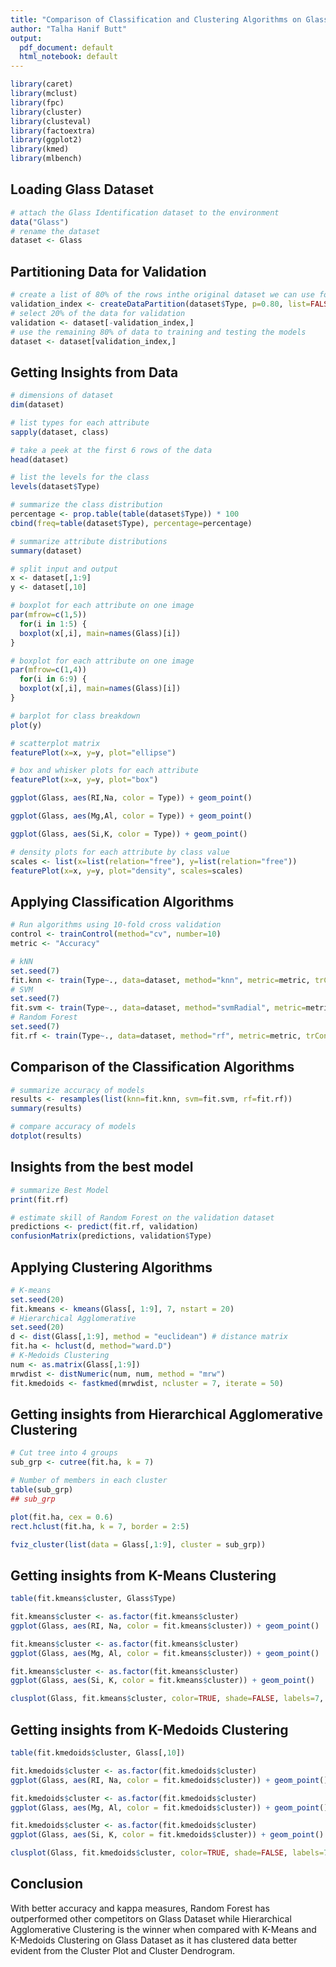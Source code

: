 ```yaml
---
title: "Comparison of Classification and Clustering Algorithms on Glass Dataset Using R"
author: "Talha Hanif Butt"
output:
  pdf_document: default
  html_notebook: default
---
```


```r
library(caret)
library(mclust)
library(fpc)
library(cluster)
library(clusteval)
library(factoextra)
library(ggplot2)
library(kmed)
library(mlbench)
```

## Loading Glass Dataset
```r
# attach the Glass Identification dataset to the environment
data("Glass")
# rename the dataset
dataset <- Glass
```

## Partitioning Data for Validation
```r
# create a list of 80% of the rows inthe original dataset we can use for training
validation_index <- createDataPartition(dataset$Type, p=0.80, list=FALSE)
# select 20% of the data for validation
validation <- dataset[-validation_index,]
# use the remaining 80% of data to training and testing the models
dataset <- dataset[validation_index,]
```

## Getting Insights from Data
```r
# dimensions of dataset
dim(dataset)
```

```r
# list types for each attribute
sapply(dataset, class)
```

```r
# take a peek at the first 6 rows of the data
head(dataset)
```

```r
# list the levels for the class
levels(dataset$Type)
```

```r
# summarize the class distribution
percentage <- prop.table(table(dataset$Type)) * 100
cbind(freq=table(dataset$Type), percentage=percentage)
```

```r
# summarize attribute distributions
summary(dataset)
```

```r
# split input and output
x <- dataset[,1:9]
y <- dataset[,10]
```

```r
# boxplot for each attribute on one image
par(mfrow=c(1,5))
  for(i in 1:5) {
  boxplot(x[,i], main=names(Glass)[i])
}
```

```r
# boxplot for each attribute on one image
par(mfrow=c(1,4))
  for(i in 6:9) {
  boxplot(x[,i], main=names(Glass)[i])
}
```

```r
# barplot for class breakdown
plot(y)
```

```r
# scatterplot matrix
featurePlot(x=x, y=y, plot="ellipse")
```

```r
# box and whisker plots for each attribute
featurePlot(x=x, y=y, plot="box")
```

```r
ggplot(Glass, aes(RI,Na, color = Type)) + geom_point()
```

```r
ggplot(Glass, aes(Mg,Al, color = Type)) + geom_point()
```

```r
ggplot(Glass, aes(Si,K, color = Type)) + geom_point()
```

```r
# density plots for each attribute by class value
scales <- list(x=list(relation="free"), y=list(relation="free"))
featurePlot(x=x, y=y, plot="density", scales=scales)
```

## Applying Classification Algorithms
```r
# Run algorithms using 10-fold cross validation
control <- trainControl(method="cv", number=10)
metric <- "Accuracy"
```

```r
# kNN
set.seed(7)
fit.knn <- train(Type~., data=dataset, method="knn", metric=metric, trControl=control)
# SVM
set.seed(7)
fit.svm <- train(Type~., data=dataset, method="svmRadial", metric=metric, trControl=control)
# Random Forest
set.seed(7)
fit.rf <- train(Type~., data=dataset, method="rf", metric=metric, trControl=control)
```

## Comparison of the Classification Algorithms
```r
# summarize accuracy of models
results <- resamples(list(knn=fit.knn, svm=fit.svm, rf=fit.rf))
summary(results)
```

```r
# compare accuracy of models
dotplot(results)
```

## Insights from the best model
```r
# summarize Best Model
print(fit.rf)
```

```r
# estimate skill of Random Forest on the validation dataset
predictions <- predict(fit.rf, validation)
confusionMatrix(predictions, validation$Type)
```

## Applying Clustering Algorithms 
```r
# K-means
set.seed(20)
fit.kmeans <- kmeans(Glass[, 1:9], 7, nstart = 20)
# Hierarchical Agglomerative
set.seed(20)
d <- dist(Glass[,1:9], method = "euclidean") # distance matrix
fit.ha <- hclust(d, method="ward.D")
# K-Medoids Clustering
num <- as.matrix(Glass[,1:9])
mrwdist <- distNumeric(num, num, method = "mrw")
fit.kmedoids <- fastkmed(mrwdist, ncluster = 7, iterate = 50)
```

## Getting insights from Hierarchical Agglomerative Clustering
```r
# Cut tree into 4 groups
sub_grp <- cutree(fit.ha, k = 7)

# Number of members in each cluster
table(sub_grp)
## sub_grp
```

```r
plot(fit.ha, cex = 0.6)
rect.hclust(fit.ha, k = 7, border = 2:5)
```

```r
fviz_cluster(list(data = Glass[,1:9], cluster = sub_grp))
```

## Getting insights from K-Means Clustering
```r
table(fit.kmeans$cluster, Glass$Type)
```

```r
fit.kmeans$cluster <- as.factor(fit.kmeans$cluster)
ggplot(Glass, aes(RI, Na, color = fit.kmeans$cluster)) + geom_point()
```

```r
fit.kmeans$cluster <- as.factor(fit.kmeans$cluster)
ggplot(Glass, aes(Mg, Al, color = fit.kmeans$cluster)) + geom_point()
```

```r
fit.kmeans$cluster <- as.factor(fit.kmeans$cluster)
ggplot(Glass, aes(Si, K, color = fit.kmeans$cluster)) + geom_point()
```

```r
clusplot(Glass, fit.kmeans$cluster, color=TRUE, shade=FALSE, labels=7, lines=0)
```

## Getting insights from K-Medoids Clustering
```r
table(fit.kmedoids$cluster, Glass[,10])
```

```r
fit.kmedoids$cluster <- as.factor(fit.kmedoids$cluster)
ggplot(Glass, aes(RI, Na, color = fit.kmedoids$cluster)) + geom_point()
```

```r
fit.kmedoids$cluster <- as.factor(fit.kmedoids$cluster)
ggplot(Glass, aes(Mg, Al, color = fit.kmedoids$cluster)) + geom_point()
```

```r
fit.kmedoids$cluster <- as.factor(fit.kmedoids$cluster)
ggplot(Glass, aes(Si, K, color = fit.kmedoids$cluster)) + geom_point()
```

```r
clusplot(Glass, fit.kmedoids$cluster, color=TRUE, shade=FALSE, labels=7, lines=0)
```

## Conclusion
With better accuracy and kappa measures, Random Forest has outperformed other competitors on Glass Dataset while Hierarchical Agglomerative Clustering is the winner when compared with K-Means and K-Medoids Clustering on Glass Dataset as it has clustered data better evident from the Cluster Plot and Cluster Dendrogram.
